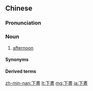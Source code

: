 {{also|下昼}}
==Chinese==
{{zh-forms|s=下昼}}

===Pronunciation===
{{zh-pron
|m=xiàzhòu
|c=haa6 zau3
|g=ha6 'jiu4
|h=pfs=hâ-chu
|md=â-dáu
|mn=xm,km,mg,hc,tc:ē-tàu/qz:ě-tàu/zz:ēe-tàu/lk,sx,tp,yl,tn,kh:e-tàu/twvk:ēⁿ-tàu
|x=ha5 zhou4
|cat=n
}}

===Noun===
{{zh-noun}}

# {{lb|zh|dialectal}} [[afternoon]]

====Synonyms====
{{zh-dial|下午}}

====Derived terms====
{{zh-der|下晝頭|下晝邊|下晝囝|下晝迅|下晝時|下晝裡|下晝飯|下晝尾|下晝夜|下晝頓|下晝黑}}

[[zh-min-nan:下晝]]
[[lt:下晝]]
[[mg:下晝]]
[[ja:下晝]]
